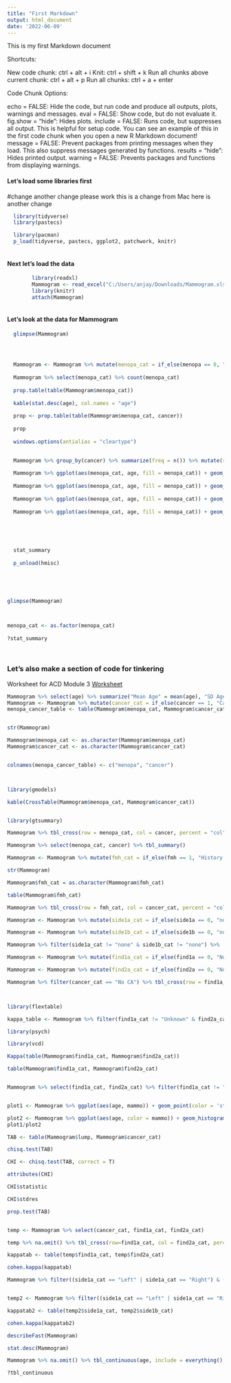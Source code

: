 ```yaml
---
title: "First Markdown"
output: html_document
date: '2022-06-09'
---
```

This is my first Markdown document

Shortcuts:

New code chunk: ctrl + alt + i
Knit: ctrl + shift + k
Run all chunks above current chunk: ctrl + alt + p
Run all chunks: ctrl + a + enter

Code Chunk Options:

echo = FALSE: Hide the code, but run code and produce all outputs, plots, warnings and messages.
eval = FALSE: Show code, but do not evaluate it.
fig.show = “hide”: Hides plots.
include = FALSE: Runs code, but suppresses all output. This is helpful for setup code. You can see an example of this in the first code chunk when you open a new R Markdown document!
message = FALSE: Prevent packages from printing messages when they load. This also suppress messages generated by functions.
results = "hide": Hides printed output.
warning = FALSE: Prevents packages and functions from displaying warnings.

#### **Let's load some libraries first**
#change
another change
please work
this is a change from Mac
here is another change

```r

  library(tidyverse)
  library(pastecs)

  library(pacman)
  p_load(tidyverse, pastecs, ggplot2, patchwork, knitr)
  


```

#### Next let's load the data

```r
  
        library(readxl)
        Mammogram <- read_excel("C:/Users/anjay/Downloads/Mammogram.xlsx")
        library(knitr)
        attach(Mammogram)
    

```

#### Let's look at the data for Mammogram

```r
  
  glimpse(Mammogram)  



  
  Mammogram <- Mammogram %>% mutate(menopa_cat = if_else(menopa == 0, "No", "Yes"))
  
  Mammogram %>% select(menopa_cat) %>% count(menopa_cat)
  
  prop.table(table(Mammogram$menopa_cat))
  
  kable(stat.desc(age), col.names = "age")
  
  prop <- prop.table(table(Mammogram$menopa_cat, cancer))
  
  prop
  
  windows.options(antialias = "cleartype")

  
  Mammogram %>% group_by(cancer) %>% summarize(freq = n()) %>% mutate(rel.freq = freq/sum(freq))
  
  Mammogram %>% ggplot(aes(menopa_cat, age, fill = menopa_cat)) + geom_violin(trim = FALSE) + stat_summary(fun = mean, geom = "point") + facet_wrap(~ menopa_cat)
  
  Mammogram %>% ggplot(aes(menopa_cat, age, fill = menopa_cat)) + geom_violin(trim = FALSE) + stat_summary(fun.data = "mean_sdl", geom = "pointrange")
  
  Mammogram %>% ggplot(aes(menopa_cat, age, fill = menopa_cat)) + geom_violin(trim = FALSE) + stat_summary(fun.data = "mean_sdl", mult = 1, geom = "pointrange")
  
  Mammogram %>% ggplot(aes(menopa_cat, age, fill = menopa_cat)) + geom_violin(trim = FALSE) + stat_summary(fun.data = "mean_sdl", geom = "pointrange")
  
  
  
  
  
  stat_summary
  
  p_unload(hmisc)
  
 
  

  
glimpse(Mammogram)



menopa_cat <- as.factor(menopa_cat)
  
?stat_summary
  
  
```

### Let's also make a section of code for tinkering



Worksheet for ACD Module 3
[Worksheet](https://wustl.instructure.com/courses/88393/files/4776714?module_item_id=1343688)
```r
Mammogram %>% select(age) %>% summarize("Mean Age" = mean(age), "SD Age" = sd(age))
Mammogram <- Mammogram %>% mutate(cancer_cat = if_else(cancer == 1, "Cancer", "No CA"))
menopa_cancer_table <- table(Mammogram$menopa_cat, Mammogram$cancer_cat)


str(Mammogram)

Mammogram$menopa_cat <- as.character(Mammogram$menopa_cat)
Mammogram$cancer_cat <- as.character(Mammogram$cancer_cat)


colnames(menopa_cancer_table) <- c("menopa", "cancer")



library(gmodels)

kable(CrossTable(Mammogram$menopa_cat, Mammogram$cancer_cat))


library(gtsummary)

Mammogram %>% tbl_cross(row = menopa_cat, col = cancer, percent = "col", digits = c(0,2), label = list(menopa_cat ~ "Menopause Status", cancer ~ "Cancer")) %>% add_p() %>% bold_labels() %>% italicize_levels()

Mammogram %>% select(menopa_cat, cancer) %>% tbl_summary()

Mammogram <- Mammogram %>% mutate(fmh_cat = if_else(fmh == 1, "History of Cancer", "No History of Cancer"))

str(Mammogram)

Mammogram$fmh_cat = as.character(Mammogram$fmh_cat)

table(Mammogram$fmh_cat)

Mammogram %>% tbl_cross(row = fmh_cat, col = cancer_cat, percent = "col", digits = c(0,1))

Mammogram <- Mammogram %>% mutate(side1a_cat = if_else(side1a == 0, "none", if_else(side1a == 1, "Right", if_else(side1a == 2, "Left", if_else(side1a == 3, "Bilat", "Error")))))

Mammogram <- Mammogram %>% mutate(side1b_cat = if_else(side1b == 0, "none", if_else(side1b == 1, "Right", if_else(side1b == 2, "Left", if_else(side1b == 3, "Bilat", "Error")))))

Mammogram %>% filter(side1a_cat != "none" & side1b_cat != "none") %>%  tbl_cross(row = side1a_cat, col = side1b_cat, percent = "cell", digits = c(0,1))

Mammogram <- Mammogram %>% mutate(find1a_cat = if_else(find1a == 0, "Normal", if_else(find1a == 1, "Abn_ben", if_else(find1a == 2, "Indeterm", if_else(find1a == 3, "Susp", "Error")))))

Mammogram <- Mammogram %>% mutate(find2a_cat = if_else(find2a == 0, "Normal", if_else(find2a == 1, "Abn_ben", if_else(find2a == 2, "Indeterm", if_else(find2a == 3, "Susp", "Error")))))

Mammogram %>% filter(cancer_cat == "No CA") %>% tbl_cross(row = find1a_cat, col = find2a_cat, percent = "row", digits = c(0, 1))



library(flextable)

kappa_table <- Mammogram %>% filter(find1a_cat != "Unknown" & find2a_cat != "Unknown") %>% tbl_cross(row = find1a_cat, col = find2a_cat, percent = "cell", digits = c(0, 1))

library(psych)

library(vcd)

Kappa(table(Mammogram$find1a_cat, Mammogram$find2a_cat))

table(Mammogram$find1a_cat, Mammogram$find2a_cat)


Mammogram %>% select(find1a_cat, find2a_cat) %>% filter(find1a_cat != "Unknown" & find2a_cat != "Unknown") 


plot1 <- Mammogram %>% ggplot(aes(age, mammo)) + geom_point(color = 'steelblue')

plot2 <- Mammogram %>% ggplot(aes(age, color = mammo)) + geom_histogram(binwidth = 0.5)
plot1/plot2

TAB <- table(Mammogram$lump, Mammogram$cancer_cat)

chisq.test(TAB)

CHI <- chisq.test(TAB, correct = T)

attributes(CHI)

CHI$statistic

CHI$stdres

prop.test(TAB)


temp <- Mammogram %>% select(cancer_cat, find1a_cat, find2a_cat)

temp %>% na.omit() %>% tbl_cross(row=find1a_cat, col = find2a_cat, percent = "cell", digits = c(0, 1))

kappatab <- table(temp$find1a_cat, temp$find2a_cat)

cohen.kappa(kappatab)

Mammogram %>% filter((side1a_cat == "Left" | side1a_cat == "Right") & (side1b_cat == "Left" | side1b_cat == "Right")) %>% select(side1a_cat, side1b_cat) %>% tbl_cross(row = side1a_cat, col = side1b_cat, percent = "cell", digits = c(0,1))


temp2 <- Mammogram %>% filter((side1a_cat == "Left" | side1a_cat == "Right") & (side1b_cat == "Left" | side1b_cat == "Right")) %>% select(side1a_cat, side1b_cat)

kappatab2 <- table(temp2$side1a_cat, temp2$side1b_cat)

cohen.kappa(kappatab2)

describeFast(Mammogram)

stat.desc(Mammogram)

Mammogram %>% na.omit() %>% tbl_continuous(age, include = everything(), by = cancer_cat)

?tbl_continuous




```


